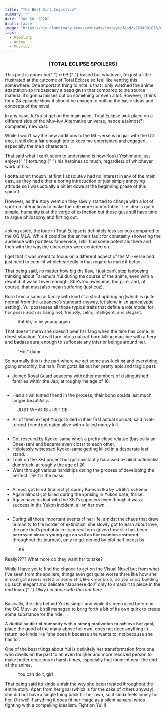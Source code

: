 ```yaml
---
title: "The Best Girl Injustice"
summary: ""
date: "Jun 28, 2020"
draft: false
image: "https://res.cloudinary.com/dxyxhzwdx/image/upload/v1634981036/gaftonosh/2021/10/2020-06-28-17_19_51-greenshot.webp"
tags:
  - Rambling
  - Anime
  - Muv-luv
---
```


<div className="richtext pb-8">
  <center>
    <h3>
      <b>[TOTAL ECLIPSE SPOILERS]</b>
    </h3>
  </center>
  <p>
    This post is gonna be{" "}
    <s>
      <em>
        <em>a bit</em>
      </em>
    </s>{" "}
    biased but whatever, I’m just a little frustrated at the outcome of Total
    Eclipse so feel like venting this somewhere. One important thing to note is
    that I only watched the anime adaptation so it’s basically a dead given that
    compared to the source material it’s gonna misses out on something or even a
    lot. However, I think for a 24 episode show it should be enough to outline
    the basic ideas and concepts of the novel.
  </p>
  <p>
    In any case, let’s just get on the main point. Total Eclipse took place on a
    different side of the Muv-luv Alternative universe, hence a (almost?)
    completely new cast.
  </p>
  <p>
    While I won’t say the new additions to the ML-verse is on par with the OG
    one, it still did a fair enough job to keep me entertained and engaged,
    especially the main characters.
  </p>
  <p>
    That said what I can’t seem to understand is how Kouki Yoshimune just enjoys{" "}
    <em>
      <em>torturing</em>
    </em>{" "}
    his heroines so much, regardless of whichever work of his.
  </p>
  <p>
    I gotta admit though, at first I absolutely had no interest in any of the
    main cast, as they had either a boring introduction or just simply annoying
    attitude so I was actually a bit let down at the beginning phase of this
    spinoff.
  </p>
  <p>
    However, as the story went on they slowly started to change with a lot of
    spot-on interactions to make the ride more comfortable. The idea is quite
    simple, humanity is at the verge of extinction but these guys still have
    time to argue philosophy and flirting out.
  </p>
  <figure className="kg-card kg-image-card">
    <img
      src="http://testghost.mo.cloudinary.net/image/upload/q_80/v1/gaftonosh/2021/10/2020-06-28-17_16_55-greenshot.webp"
      alt=""
      height={720}
      loading="lazy"
      width={1280}
      className="kg-image hoverZoomLink"
    />
  </figure>
  <p>
    Joking aside, the tone in Total Eclipse is definitely less serious compared
    to the OG MLA. While it could be the anime’s fault for constantly showering
    the audience with pointless fanservice, I still find some potentials there
    and then with the way the characters were centered on.
  </p>
  <p>
    I get that it was meant to focus on a different aspect of the ML-verse and
    just need to commit wholeheartedly in that regard to make it better.
  </p>
  <p>
    That being said, no matter how big the flaw, I just can’t stop fanboying
    thinking about Takamura Yui during the course of the anime, even with a
    rewatch it wasn’t even enough. She’s too awesome, too pure, and, of course,
    that must also mean suffering (just coz).
  </p>
  <p>
    Born from a samurai family with kind of a strict upbringing (which is quite
    normal from the Japanese’s standard anyway, let alone in an apocalyptic
    setting), Yui possesses all those typical traits that define a role model
    for her peers such as being hot, friendly, calm, intelligent, and elegant.
  </p>
  <figure className="kg-card kg-card-hascaption kg-gallery-card kg-width-wide">
    <div className="kg-gallery-container">
      <div className="kg-gallery-row">
        <div className="kg-gallery-image">
          <img
            src="http://res.cloudinary.com/dxyxhzwdx/image/upload/q_80/v1/gaftonosh/2021/11/2020-06-16-17_03_39-greenshot.webp"
            alt=""
            height={576}
            loading="lazy"
            width={1024}
            className="hoverZoomLink"
          />
        </div>
        <div className="kg-gallery-image">
          <img
            src="http://res.cloudinary.com/dxyxhzwdx/image/upload/q_80/v1/gaftonosh/2021/11/2020-06-26-13_28_42-greenshot.webp"
            alt=""
            height={576}
            loading="lazy"
            width={1024}
            className="hoverZoomLink"
          />
        </div>
      </div>
    </div>
    <figcaption>Ahhhh, to be young again</figcaption>
  </figure>
  <p>
    That doesn’t mean she doesn’t bear her fang when the time has come. In
    direst situation, Yui will turn into a natural-born killing machine with a
    fiery and badass aura, enough to suffocate any inferior beings around her.
  </p>
  <figure className="kg-card kg-image-card kg-card-hascaption">
    <img
      src="http://testghost.mo.cloudinary.net/image/upload/q_80/v1/gaftonosh/2021/10/yui-badass.webp"
      alt=""
      height={451}
      loading="lazy"
      width={800}
      className="kg-image hoverZoomLink"
    />
    <figcaption>"Hot" damn</figcaption>
  </figure>
  <p>
    So normally this is the part where we get some ass-kicking and everything
    going smoothly, but nah. First gotta list out her pretty epic and tragic
    past:
  </p>
  <ul>
    <li>
      Joined Royal Guard academy with other members of distinguished families
      within the Jap, at roughly the age of 16.
    </li>
  </ul>
  <figure className="kg-card kg-image-card">
    <img
      src="http://testghost.mo.cloudinary.net/image/upload/q_80/v1/gaftonosh/2021/10/2020-06-28-17_03_26-greenshot.webp"
      alt=""
      height={720}
      loading="lazy"
      width={1280}
      className="kg-image hoverZoomLink"
    />
  </figure>
  <ul>
    <li>
      Had a rival turned friend in the process, their bond coulda last much
      longer beautifully.
    </li>
  </ul>
  <figure className="kg-card kg-image-card kg-card-hascaption">
    <img
      src="http://testghost.mo.cloudinary.net/image/upload/q_80/v1/gaftonosh/2021/10/2020-06-16-17_00_06-greenshot.webp"
      alt=""
      height={720}
      loading="lazy"
      width={1280}
      className="kg-image hoverZoomLink"
    />
    <figcaption>JUST WHAT IS JUSTICE</figcaption>
  </figure>
  <ul>
    <li>
      All of them except Yui got killed in their first actual combat, said
      rival-turned-friend got eaten alive with a failed mercy kill.
    </li>
  </ul>
  <figure className="kg-card kg-image-card">
    <img
      src="http://testghost.mo.cloudinary.net/image/upload/q_80/v1/gaftonosh/2021/10/2020-06-25-10_46_44-greenshot.webp"
      alt=""
      height={720}
      loading="lazy"
      width={1280}
      className="kg-image hoverZoomLink"
    />
  </figure>
  <ul>
    <li>
      Got rescued by Kyoko-sama who’s a pretty close relative (basically an
      Onee-san) and became even closer to each other.
    </li>
    <li>
      Helplessly witnessed Kyoko-sama getting killed in a desperate last stand.
    </li>
    <li>
      Took on the XFJ project but got constantly harassed by blind nationalist
      dumbfuck, at roughly the age of 20.
    </li>
    <li>
      Went through various hardships during the process of developing the
      perfect TSF for the mass.
    </li>
  </ul>
  <figure className="kg-card kg-image-card">
    <img
      src="http://testghost.mo.cloudinary.net/image/upload/q_80/v1/gaftonosh/2021/10/2020-06-25-16_48_43-greenshot.webp"
      alt=""
      height={720}
      loading="lazy"
      width={1280}
      className="kg-image hoverZoomLink"
    />
  </figure>
  <ul>
    <li>Almost got killed (indirectly) during Kamchatka by USSR’s scheme.</li>
    <li>Again almost got killed during the uprising in Yukon base, thrice.</li>
    <li>
      Again have to deal with the XFJ’s opposers even though it was a success in
      the Yukon incident, all on her own.
    </li>
  </ul>
  <figure className="kg-card kg-image-card">
    <img
      src="http://testghost.mo.cloudinary.net/image/upload/q_80/v1/gaftonosh/2021/10/2020-06-25-16_37_48-greenshot.webp"
      alt=""
      height={720}
      loading="lazy"
      width={1280}
      className="kg-image hoverZoomLink"
    />
  </figure>
  <ul>
    <li>
      During all those important events of her life, amidst the chaos that drew
      humanity to the border of extinction, she slowly got to learn about love,
      the one that’s probably in its purest form (given how she has been
      portrayed since a young age as well as her reaction scattered throughout
      the journey), only to get denied by plot half-incest bs.
    </li>
  </ul>
  <figure className="kg-card kg-image-card kg-card-hascaption">
    <img
      src="http://testghost.mo.cloudinary.net/image/upload/q_80/v1/gaftonosh/2021/10/2020-06-26-22_23_44-greenshot.webp"
      alt=""
      height={720}
      loading="lazy"
      width={1280}
      className="kg-image hoverZoomLink"
    />
    <figcaption>IKR</figcaption>
  </figure>
  <p>Really???? What more do they want her to take?</p>
  <p>
    While I have yet to find the chance to get on the Visual Novel but from what
    I’ve seen from the spoilers, things even got quite worse there like how she
    almost got assassinated or some shit, like cmonbruh, do you enjoy building
    up such elegant and delicate “Japanese doll” only to smash it to piece in
    the end lmao.{" "}
    <em>
      <em>Okay I’m done with the rant here</em>
    </em>
    .
  </p>
  <figure className="kg-card kg-image-card">
    <img
      src="http://testghost.mo.cloudinary.net/image/upload/q_80/v1/gaftonosh/2021/10/2020-06-12-01_12_05-greenshot.webp"
      alt=""
      height={720}
      loading="lazy"
      width={1280}
      className="kg-image hoverZoomLink"
    />
  </figure>
  <p>
    Basically, the idea behind Yui is simple and while it’s been used before in
    the OG Muv-luv, it still managed to bring forth a bit of its own quirk to
    create some substance for the ride.
  </p>
  <p>
    A dutiful soldier of humanity with a strong motivation to achieve her goal,
    place the good of the many above her own, does not need anything in return,
    so kinda like “she does it because she wants to, not because she has to”.
  </p>
  <p>
    One of the best things about Yui is definitely her transformation from one
    who dwells on the past to an even tougher and more resolved person to make
    better decisions in harsh times, especially that moment near the end of the
    anime.
  </p>
  <figure className="kg-card kg-image-card kg-card-hascaption">
    <img
      src="http://testghost.mo.cloudinary.net/image/upload/q_80/v1/gaftonosh/2021/10/2020-06-28-00_21_21-greenshot.webp"
      alt=""
      height={1069}
      loading="lazy"
      width={1901}
      className="kg-image hoverZoomLink"
    />
    <figcaption>You can do it, girl</figcaption>
  </figure>
  <p>
    That being said it’s kinda unfair the way she been treated throughout the
    entire story. Apart from her goal (which is for the sake of others anyway),
    she did not have a single thing back for her own, so it kinda feels lonely
    for her. Oh well if anything it does fit her image as a silent samurai whos
    fighting with a compelling idealism. Fight on Yui!!!
  </p>
</div>
